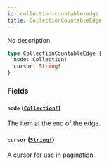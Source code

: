 ```yaml
---
id: collection-countable-edge
title: CollectionCountableEdge
---
```


No description

```graphql
type CollectionCountableEdge {
  node: Collection!
  cursor: String!
}
```

### Fields

#### `node` ([`Collection!`](/docs/developer/api-reference/objects/collection))

The item at the end of the edge.

#### `cursor` ([`String!`](/docs/developer/api-reference/scalars/string))

A cursor for use in pagination.

